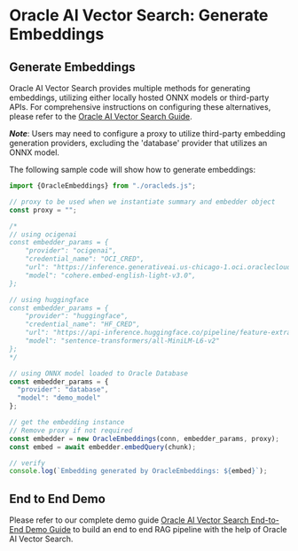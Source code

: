 # Oracle AI Vector Search: Generate Embeddings

## Generate Embeddings

Oracle AI Vector Search provides multiple methods for generating embeddings, utilizing either locally hosted ONNX models or third-party APIs. For comprehensive instructions on configuring these alternatives, please refer to the [Oracle AI Vector Search Guide](https://docs.oracle.com/en/database/oracle/oracle-database/23/arpls/dbms_vector_chain1.html#GUID-C6439E94-4E86-4ECD-954E-4B73D53579DE).

***Note***: Users may need to configure a proxy to utilize third-party embedding generation providers, excluding the 'database' provider that utilizes an ONNX model.

The following sample code will show how to generate embeddings:

```typescript
import {OracleEmbeddings} from "./oracleds.js";

// proxy to be used when we instantiate summary and embedder object
const proxy = "";

/*
// using ocigenai
const embedder_params = {
    "provider": "ocigenai",
    "credential_name": "OCI_CRED",
    "url": "https://inference.generativeai.us-chicago-1.oci.oraclecloud.com/20231130/actions/embedText",
    "model": "cohere.embed-english-light-v3.0",
};

// using huggingface
const embedder_params = {
    "provider": "huggingface", 
    "credential_name": "HF_CRED", 
    "url": "https://api-inference.huggingface.co/pipeline/feature-extraction/", 
    "model": "sentence-transformers/all-MiniLM-L6-v2"
};
*/

// using ONNX model loaded to Oracle Database
const embedder_params = {
  "provider": "database",
  "model": "demo_model"
};

// get the embedding instance
// Remove proxy if not required
const embedder = new OracleEmbeddings(conn, embedder_params, proxy);
const embed = await embedder.embedQuery(chunk);

// verify
console.log(`Embedding generated by OracleEmbeddings: ${embed}`);
```

## End to End Demo

Please refer to our complete demo guide [Oracle AI Vector Search End-to-End Demo Guide](https://github.com/langchain-ai/langchainjs/tree/main/cookbook/oracleai.mdx) to build an end to end RAG pipeline with the help of Oracle AI Vector Search.
